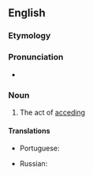 ==English==

===Etymology===
{{suffix|en|accede|ence}}

===Pronunciation===
* {{a|US}} {{IPA|en|/æk.ˈsid.əns/}}

===Noun===
{{en-noun|~}}

# The act of [[acceding]]

====Translations====
{{trans-top|the act of acceding}}
* Portuguese: {{t|pt|acedência|f}}
{{trans-mid}}
* Russian: {{t+|ru|воцаре́ние|n}}
{{trans-bottom}}